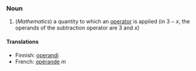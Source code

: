 ===Noun===

#(''Mathematics'') a quantity to which an [[operator]] is applied (in <math>3 - x</math>, the operands of the subtraction operator are 3 and <math>x</math>)

====Translations====

*Finnish: [[operandi]]
*French: [[opérande]] ''m''